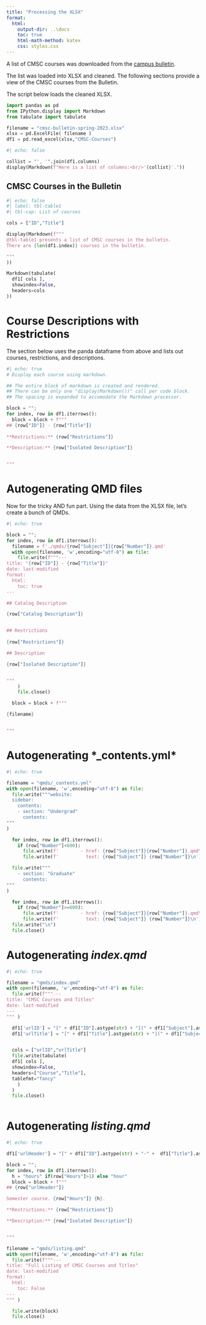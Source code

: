 ```yaml
---
title: "Processing the XLSX"
format:
  html:
    output-dir: ..\docs
    toc: true
    html-math-method: katex
    css: styles.css
---
```


A list of CMSC courses was downloaded from the [campus bulletin](http://bulletin.vcu.edu/azcourses/cmsc/).

The list was loaded into XLSX and cleaned. The following sections
provide a view of the CMSC courses from the Bulletin.

The script below loads the cleaned XLSX.

```python

import pandas as pd
from IPython.display import Markdown
from tabulate import tabulate

filename = "cmsc-bulletin-spring-2023.xlsx"
xlsx = pd.ExcelFile( filename )
df1 = pd.read_excel(xlsx,"CMSC-Courses")
```

```python
#| echo: false

collist = "', '".join(df1.columns)
display(Markdown(f"Here is a list of columns:<br/>'{collist}'."))
```

## CMSC Courses in the Bulletin

```python
#| echo: false
#| label: tbl-table1
#| tbl-cap: List of courses

cols = ["ID","Title"]

display(Markdown(f"""
@tbl-table1 presents a list of CMSC courses in the bulletin.
There are {len(df1.index)} courses in the bulletin.

"""
))

Markdown(tabulate(
  df1[ cols ],
  showindex=False,
  headers=cols
))


```

# Course Descriptions with Restrictions

The section below uses the panda dataframe from above and lists
out courses, restrictions, and descriptions.

```python
#| echo: true
# Display each course using markdown.

## The entire block of markdown is created and rendered.
## There can be only one "display(Markdown())" call per code block.
## The spacing is expanded to accomodate the Markdown processor.

block = "";
for index, row in df1.iterrows():
  block = block + f"""
## {row["ID"]} - {row["Title"]}
   
**Restrictions:** {row["Restrictions"]}

**Description:** {row["Isolated Description"]}


"""

```


# Autogenerating QMD files

Now for the tricky AND fun part. Using the data from the XLSX file, let's create a bunch of QMDs.

```python
#| echo: true

block = "";
for index, row in df1.iterrows():
  filename = f'./qmds/{row["Subject"]}{row["Number"]}.qmd'
  with open(filename, 'w',encoding="utf-8") as file:
    file.write(f"""---
title: "{row["ID"]} - {row["Title"]}"
date: last-modified
format:
  html:
    toc: true
---

## Catalog Description

{row["Catalog Description"]}


## Restrictions
 
{row["Restrictions"]}

## Description

{row["Isolated Description"]}


"""
    )
    file.close()

  block = block + f"""

{filename}


"""
```

# Autogenerating *_contents.yml* 


```python
#| echo: true

filename = "qmds/_contents.yml"
with open(filename, 'w',encoding="utf-8") as file:
  file.write("""website:
  sidebar:
    contents:
    - section: "Undergrad"
      contents:
"""
)

  for index, row in df1.iterrows():
    if (row["Number"]<600):
      file.write(f'        - href: {row["Subject"]}{row["Number"]}.qmd\n')
      file.write(f'          text: {row["Subject"]} {row["Number"]}\n')

  file.write("""
    - section: "Graduate"
      contents:
"""
)

  for index, row in df1.iterrows():
    if (row["Number"]>=600):
      file.write(f'        - href: {row["Subject"]}{row["Number"]}.qmd\n')
      file.write(f'          text: {row["Subject"]} {row["Number"]}\n')
  file.write("\n")
  file.close()


```

# Autogenerating *index.qmd* 


```python
#| echo: true

filename = "qmds/index.qmd"
with open(filename, 'w',encoding="utf-8") as file:
  file.write(f"""---
title: "CMSC Courses and Titles"
date: last-modified
---
""" )

  df1['urlID'] = "[" + df1["ID"].astype(str) + "](" + df1["Subject"].astype(str) + df1["Number"].astype(str) + '.html)'
  df1['urlTitle'] = "[" + df1["Title"].astype(str) + "](" + df1["Subject"].astype(str) + df1["Number"].astype(str) + '.html)'


  cols = ["urlID","urlTitle"]
  file.write(tabulate(
  df1[ cols ],
  showindex=False,
  headers=["Course","Title"],
  tablefmt="fancy"
    )
  )
  file.close()
  
```


# Autogenerating *listing.qmd* 


```python
#| echo: true

df1['urlHeader'] = "[" + df1["ID"].astype(str) + "-" +  df1["Title"].astype(str) + "](" + df1["Subject"].astype(str) + df1["Number"].astype(str) + '.qmd)'

block = "";
for index, row in df1.iterrows():
  h = "hours" if(row["Hours"]>1) else "hour"
  block = block + f"""
## {row["urlHeader"]}

Semester course. {row["Hours"]} {h}.

**Restrictions:** {row["Restrictions"]}

**Description:** {row["Isolated Description"]}


"""

filename = "qmds/listing.qmd"
with open(filename, 'w',encoding="utf-8") as file:
  file.write(f"""---
title: "Full Listing of CMSC Courses and Titles"
date: last-modified
format:
  html:
    toc: False
---
""" )

  file.write(block)
  file.close()
  
```


